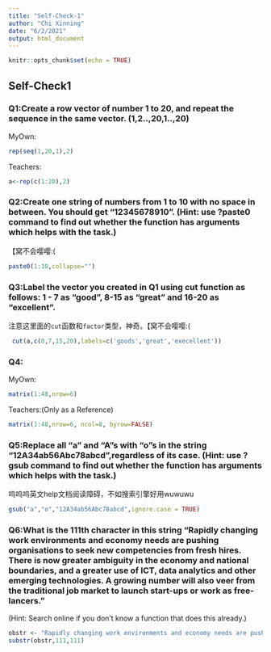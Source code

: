 ```yaml
---
title: "Self-Check-1"
author: "Chi Xinning"
date: "6/2/2021"
output: html_document
---
```


```r
knitr::opts_chunk$set(echo = TRUE)
```

## Self-Check1
### Q1:Create a row vector of number 1 to 20, and repeat the sequence in the same vector. (1,2..,20,1..,20)

MyOwn:
```r
rep(seq(1,20,1),2)
```

Teachers:
```r
a<-rep(c(1:20),2)
```

### Q2:Create one string of numbers from 1 to 10 with no space in between. You should get “12345678910”. (Hint: use ?paste0 command to find out whether the function has arguments which helps with the task.)

【窝不会嘤嘤:(
```r
paste0(1:10,collapse="")
```
### Q3:Label the vector you created in Q1 using cut function as follows: 1 - 7 as “good”, 8-15 as “great” and 16-20 as “excellent”.

注意这里面的`cut`函数和`factor`类型，神奇。【窝不会嘤嘤:(
```r
 cut(a,c(0,7,15,20),labels=c('goods','great','execellent'))
```

### Q4:

MyOwn:
```r
matrix(1:48,nrow=6)
```

Teachers:(Only as a Reference)
```r
matrix(1:48,nrow=6, ncol=8, byrow=FALSE)
```


### Q5:Replace all “a” and “A”s with “o”s in the string “12A34ab56Abc78abcd”,regardless of its case. (Hint: use ?gsub command to find out whether the function has arguments which helps with the task.)

呜呜呜英文help文档阅读障碍，不如搜索引擎好用wuwuwu
```r
gsub("a","o","12A34ab56Abc78abcd",ignore.case = TRUE)
```

### Q6:What is the 111th character in this string “Rapidly changing work environments and economy needs are pushing organisations to seek new competencies from fresh hires. There is now greater ambiguity in the economy and national boundaries, and a greater use of ICT, data analytics and other emerging technologies. A growing number will also veer from the traditional job market to launch start-ups or work as free-lancers.” 

(Hint: Search online if you don’t know a function that does this already.)
```r
obstr <- "Rapidly changing work environments and economy needs are pushing organisations to seek new competencies from fresh hires. There is now greater ambiguity in the economy and national boundaries, and a greater use of ICT, data analytics and other emerging technologies. A growing number will also veer from the traditional job market to launch start-ups or work as free-lancers."
substr(obstr,111,111)
```



